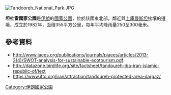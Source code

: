{{Multiple issues|
{{Expand language|1=fa|time=2021-04-08T23:25:05+00:00}}
{{Citation style|time=2021-04-08T23:27:15+00:00}}
}}
[[Image:Tandooreh_National_Park.JPG|right]]
{{coords|37.43|N|58.73|E|display=title}}

'''坦杜雷國家公園'''是[[伊朗|伊朗]]的[[國家公園|國家公園]]，位於該國東北部，鄰近與[[土庫曼斯坦|土庫曼斯坦]]接壤的邊境，成立於1982年，面積355平方公里，每年平均降雨量250至300毫米。

==參考資料==
* http://www.iaees.org/publications/journals/piaees/articles/2013-3(4)/SWOT-analysis-for-sustainable-ecotourism.pdf {{Wayback|url=http://www.iaees.org/publications/journals/piaees/articles/2013-3(4)/SWOT-analysis-for-sustainable-ecotourism.pdf |date=20170808034458 }}
* http://datazone.birdlife.org/site/factsheet/tandoureh-iba-iran-islamic-republic-of/text {{Wayback|url=http://datazone.birdlife.org/site/factsheet/tandoureh-iba-iran-islamic-republic-of/text |date=20210423115649 }}
* https://www.itto.org/iran/attraction/tandoureh-protected-area-dargaz/ {{Wayback|url=https://www.itto.org/iran/attraction/tandoureh-protected-area-dargaz/ |date=20210410184642 }}

{{Iran-geo-stub}}
[[Category:伊朗國家公園|Category:伊朗國家公園]]